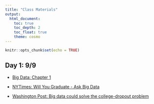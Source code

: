 ```yaml
---
title: "Class Materials"
output: 
  html_document:
    toc: true
    toc_depth: 2
    toc_float: true
    theme: cosmo
---
```


```r
knitr::opts_chunk$set(echo = TRUE)
```

## Day 1: 9/9
* [Big Data: Chapter 1](https://books.google.com/books?id=HpHcGAkFEjkC&printsec=frontcover#v=onepage&q&f=false)

* [NYTimes: Will You Graduate - Ask Big Data](https://www.nytimes.com/2017/02/02/education/edlife/will-you-graduate-ask-big-data.html)

* [Washington Post: Big data could solve the college-dropout problem](https://www.washingtonpost.com/news/grade-point/wp/2017/12/12/big-data-could-solve-the-college-dropout-problem)
